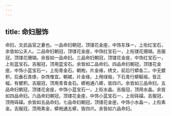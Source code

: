 ```yaml
---
---
---
```

title: 命妇服饰
---



命妇，文武品官之妻也。一品命妇朝冠，顶镂花金座，中饰东珠一，上衔红宝石，余皆如公夫人。二品命妇朝冠，顶镂花金座，中饰红宝石一，上衔镂花珊瑚。吉服冠，顶镂花珊瑚。余皆如一品命妇。三品命妇朝冠，顶镂花金座，中饰红宝石一，上衔蓝宝石。吉服冠，顶用蓝宝石。余皆如二品命妇。四品命妇朝冠，顶镂花金座，中饰小蓝宝石一，上衔青金石。朝袍，片金缘，绣文，前后行蟒各二，中无襞积，后垂石青绦，杂饰惟宜。朝裙，片金缘，上用绿缎，下石青行蟒糚缎，皆正幅，有襞积。吉服冠，顶用青青金石。蟒袍通八蟒，皆四爪。余皆如三品命妇。五品命妇朝冠，顶镂花金座，中饰小蓝宝石一，上衔水晶。吉服冠，顶用水晶。余皆如四品命妇。六品命妇朝冠，顶镂花金座，中饰小蓝宝石一，上衔砗磲。吉服冠，顶用砗磲。余皆如五品命妇。七品命妇朝冠，顶镂花金座，中饰小水晶一，上衔素金。吉服冠，顶用素金，蟒袍通五蟒，皆四爪。余皆如六品命妇。